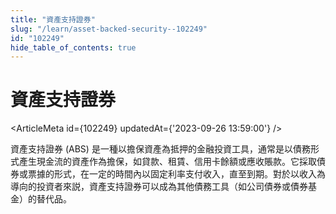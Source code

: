 ```yaml
---
title: "資產支持證券"
slug: "/learn/asset-backed-security--102249"
id: "102249"
hide_table_of_contents: true
---
```



# 資產支持證券

<ArticleMeta id={102249} updatedAt={'2023-09-26 13:59:00'} />
<div className='border-solid border-b border-t-0 my-4 border-[var(--ifm-color-gray-300)]' />

資產支持證券 (ABS) 是一種以擔保資產為抵押的金融投資工具，通常是以債務形式產生現金流的資產作為擔保，如貸款、租賃、信用卡餘額或應收賬款。它採取債券或票據的形式，在一定的時間內以固定利率支付收入，直至到期。對於以收入為導向的投資者來説，資產支持證券可以成為其他債務工具（如公司債券或債券基金）的替代品。
